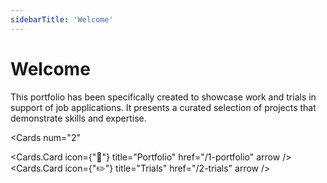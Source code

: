 ```yaml
---
sidebarTitle: 'Welcome'
---
```





# Welcome

This portfolio has been specifically created to showcase work and trials in
support of job applications. It presents a curated selection of projects that
demonstrate skills and expertise.


<Cards
  num="2"  
>
  <Cards.Card
    icon={"💼"}
    title="Portfolio"
    href="/1-portfolio"
    arrow
  />
  <Cards.Card
    icon={"✏️"}
    title="Trials"
    href="/2-trials"
    arrow
  />
</Cards>

